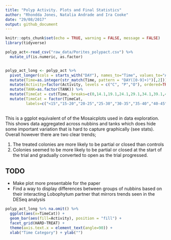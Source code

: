 ```yaml
---
title: "Polyp Activity. Plots and Final Statistics"
author: "Rhondda Jones, Natalia Andrade and Ira Cooke"
date: "29/08/2017"
output: github_document
---
```


```r
knitr::opts_chunk$set(echo = TRUE, warning = FALSE, message = FALSE)
library(tidyverse)
```

```r
polyp_act<-read_csv("raw_data/Porites_polypact.csv") %>% 
  mutate_if(is.numeric, as.factor) 


polyp_act_long <- polyp_act %>% 
  pivot_longer(cols = starts_with("DAY"), names_to="Time", values_to="Activity") %>% 
  mutate(Time=as.integer(str_match(Time, pattern = "DAY([0-9]+)")[,2])) %>% 
  mutate(Activity=factor(Activity, levels = c("C", "P","O"), ordered=TRUE)) %>% 
  mutate(TANK=as.factor(TANK)) %>% 
  mutate(TimeCat = cut(Time, breaks=c(0,14.1,19.1,24.1,29.1,34.1,39.1,44.1,49.1,54.1,60))) %>% 
  mutate(TimeCat = factor(TimeCat,
         labels=c("<15","15-20","20-25","25-30","30-35","35-40","40-45","45-50","50-55","55-60")))
  
```

This is a ggplot equivalent of of the Mosaicplots used in data exploration. This shows data aggregated across nubbins and tanks which does hide some important variation that is hard to capture graphically (see stats).  Overall however there are two clear trends;

1. The treated colonies are more likely to be partial or closed than controls
2. Colonies seemed to be more likely to be partial or closed at the start of the trial and gradually converted to open as the trial progressed.

## TODO
- Make plot more presentable for the paper
- Find a way to display differences between groups of nubbins based on their interacting Lobophytum partner that mirrors trends seen in the DESeq analysis

```r
polyp_act_long %>% na.omit() %>% 
  ggplot(aes(x=TimeCat)) + 
  geom_bar(aes(fill=Activity), position = "fill") +
  facet_grid(HARD~TREAT) + 
  theme(axis.text.x = element_text(angle=90)) + 
  xlab("Time Category") + ylab("")
```

